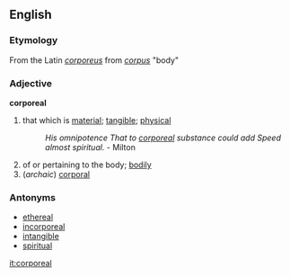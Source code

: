 ==English==
=== Etymology ===
From the Latin ''[[corporeus]]'' from ''[[corpus]]'' "body"  

=== Adjective ===
'''corporeal'''
# that which is [[material]]; [[tangible]]; [[physical]]
#: ''His omnipotence That to [[corporeal]] substance could add Speed almost spiritual.'' - Milton
# of or pertaining to the body; [[bodily]]
# (''archaic'') [[corporal]]

=== Antonyms ===
*[[ethereal]]
*[[incorporeal]]
*[[intangible]]
*[[spiritual]]

[[it:corporeal]]